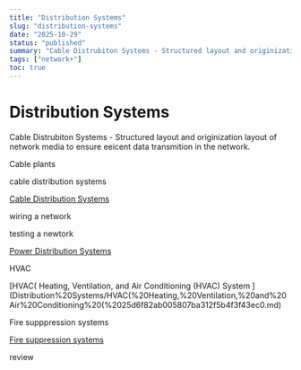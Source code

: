 ```yaml
---
title: "Distribution Systems"
slug: "distribution-systems"
date: "2025-10-29"
status: "published"
summary: "Cable Distrubiton Systems - Structured layout and originization layout of network media to ensure eeicent data transmition in the network."
tags: ["network+"]
toc: true
---
```


# Distribution Systems

Cable Distrubiton Systems - Structured layout and originization layout of network media to ensure eeicent data transmition in the network. 

Cable plants

cable distribution systems 

[Cable Distribution Systems](Distribution%20Systems/Cable%20Distribution%20Systems%2025a6f82ab0058002b9e7dc53d8faf884.md)

wiring a network 

testing a newtork 

[Power Distribution Systems](Distribution%20Systems/Power%20Distribution%20Systems%2025c6f82ab00580faa5edcc413d0652cf.md)

HVAC 

[HVAC( Heating, Ventilation, and Air Conditioning (HVAC) System ](Distribution%20Systems/HVAC(%20Heating,%20Ventilation,%20and%20Air%20Conditioning%20(%2025d6f82ab005807ba312f5b4f3f43ec0.md)

Fire supppression systems  

[Fire suppression systems ](Distribution%20Systems/Fire%20suppression%20systems%2025d6f82ab0058041b55fe8f3060ec56c.md)

review